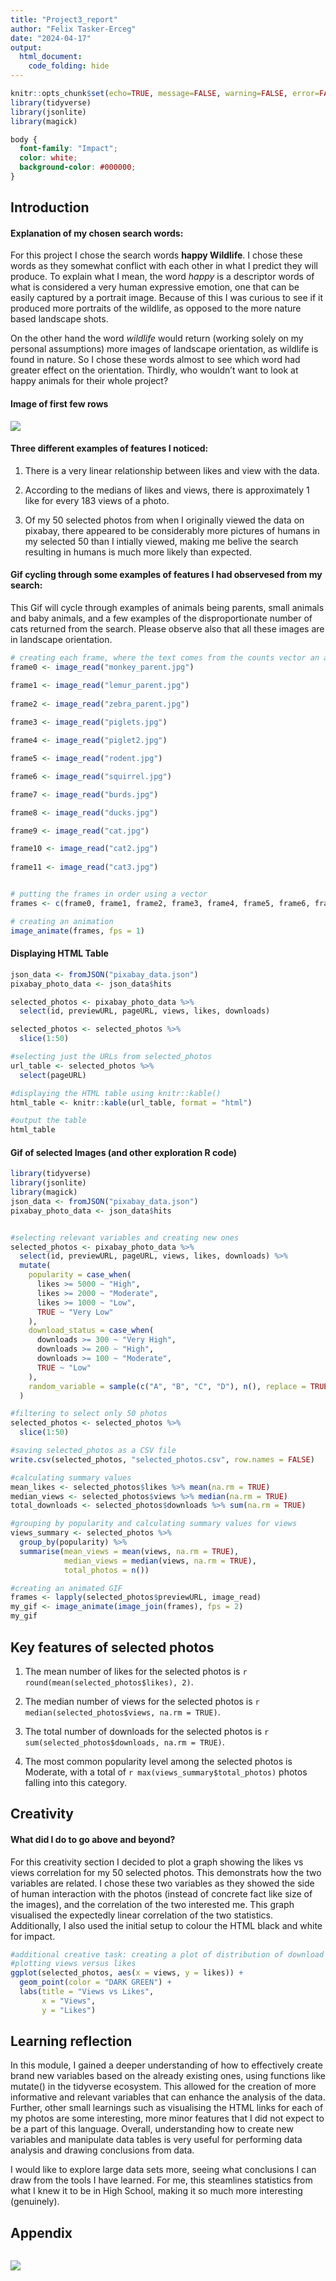---
title: "Project3_report"
author: "Felix Tasker-Erceg"
date: "2024-04-17"
output:
  html_document:
    code_folding: hide
---

```{r setup, include=FALSE}
knitr::opts_chunk$set(echo=TRUE, message=FALSE, warning=FALSE, error=FALSE)
library(tidyverse)
library(jsonlite)
library(magick)
```

```{css}
body {
  font-family: "Impact";
  color: white;
  background-color: #000000;
}

```


## Introduction

#### Explanation of my chosen search words: 

For this project I chose the search words **happy Wildlife**. I chose these words as they somewhat conflict with each other in what I predict they will produce. To explain what I mean, the word *happy* is a descriptor words of what is considered a very human expressive emotion, one that can be easily captured by a portrait image. Because of this I was curious to see if it produced more portraits of the wildlife, as opposed to the more nature based landscape shots.

On the other hand the word *wildlife* would return (working solely on my personal assumptions) more images of landscape orientation, as wildlife is found in nature. So I chose these words almost to see which word had greater effect on the orientation. Thirdly, who wouldn't want to look at happy animals for their whole project?

#### Image of first few rows
![](top_photos.png)

#### Three different examples of features I noticed:

1. There is a very linear relationship between likes and view with the data.

2. According to the medians of likes and views, there is approximately 1 like for every 183 views of a photo.

3. Of my 50 selected photos from when I originally viewed the data on pixabay, there appeared to be considerably more pictures of humans in my selected 50 than I intially viewed, making me belive the search resulting in humans is much more likely than expected.

#### Gif cycling through some examples of features I had observesed from my search:
This Gif will cycle through examples of animals being parents, small animals and baby animals, and a few examples of the disproportionate number of cats returned from the search. Please observe also that all these images are in landscape orientation.
```{r gif_code_for_animals}
# creating each frame, where the text comes from the counts vector an appears both below and above on each image using pipes
frame0 <- image_read("monkey_parent.jpg")

frame1 <- image_read("lemur_parent.jpg")
  
frame2 <- image_read("zebra_parent.jpg")
  
frame3 <- image_read("piglets.jpg")

frame4 <- image_read("piglet2.jpg")

frame5 <- image_read("rodent.jpg")

frame6 <- image_read("squirrel.jpg")

frame7 <- image_read("burds.jpg")

frame8 <- image_read("ducks.jpg")

frame9 <- image_read("cat.jpg")

frame10 <- image_read("cat2.jpg")
  
frame11 <- image_read("cat3.jpg")


# putting the frames in order using a vector
frames <- c(frame0, frame1, frame2, frame3, frame4, frame5, frame6, frame7, frame8, frame9, frame10, frame11)

# creating an animation
image_animate(frames, fps = 1)


```

#### Displaying HTML Table
```{r displaying photo URLS}
json_data <- fromJSON("pixabay_data.json")
pixabay_photo_data <- json_data$hits

selected_photos <- pixabay_photo_data %>%
  select(id, previewURL, pageURL, views, likes, downloads)

selected_photos <- selected_photos %>%
  slice(1:50)

#selecting just the URLs from selected_photos
url_table <- selected_photos %>%
  select(pageURL)

#displaying the HTML table using knitr::kable()
html_table <- knitr::kable(url_table, format = "html")

#output the table
html_table

```

#### Gif of selected Images (and other exploration R code)
```{r explorated, echo=TRUE}
library(tidyverse)
library(jsonlite)
library(magick)
json_data <- fromJSON("pixabay_data.json")
pixabay_photo_data <- json_data$hits


#selecting relevant variables and creating new ones
selected_photos <- pixabay_photo_data %>%
  select(id, previewURL, pageURL, views, likes, downloads) %>%
  mutate(
    popularity = case_when(
      likes >= 5000 ~ "High",
      likes >= 2000 ~ "Moderate",
      likes >= 1000 ~ "Low",
      TRUE ~ "Very Low"
    ),
    download_status = case_when(
      downloads >= 300 ~ "Very High",
      downloads >= 200 ~ "High",
      downloads >= 100 ~ "Moderate",
      TRUE ~ "Low"
    ),
    random_variable = sample(c("A", "B", "C", "D"), n(), replace = TRUE)
  )

#filtering to select only 50 photos
selected_photos <- selected_photos %>%
  slice(1:50)

#saving selected_photos as a CSV file
write.csv(selected_photos, "selected_photos.csv", row.names = FALSE)

#calculating summary values
mean_likes <- selected_photos$likes %>% mean(na.rm = TRUE)
median_views <- selected_photos$views %>% median(na.rm = TRUE)
total_downloads <- selected_photos$downloads %>% sum(na.rm = TRUE)

#grouping by popularity and calculating summary values for views
views_summary <- selected_photos %>%
  group_by(popularity) %>%
  summarise(mean_views = mean(views, na.rm = TRUE),
            median_views = median(views, na.rm = TRUE),
            total_photos = n())

#creating an animated GIF
frames <- lapply(selected_photos$previewURL, image_read)
my_gif <- image_animate(image_join(frames), fps = 2)
my_gif


```

## Key features of selected photos

1. The mean number of likes for the selected photos is `r round(mean(selected_photos$likes), 2)`.

2. The median number of views for the selected photos is `r median(selected_photos$views, na.rm = TRUE)`.

3. The total number of downloads for the selected photos is `r sum(selected_photos$downloads, na.rm = TRUE)`.

4. The most common popularity level among the selected photos is Moderate, with a total of `r max(views_summary$total_photos)` photos falling into this category.

## Creativity

#### What did I do to go above and beyond?
For this creativity section I decided to plot a graph showing the likes vs views correlation for my 50 selected photos. This demonstrats how the two variables are related. I chose these two variables as they showed the side of human interaction with the photos (instead of concrete fact like size of the images), and the correlation of the two interested me. This graph visualised the expectedly linear correlation of the two statistics. Additionally, I also used the initial setup to colour the HTML black and white for impact.

```{r creativity}
#additional creative task: creating a plot of distribution of download status
#plotting views versus likes
ggplot(selected_photos, aes(x = views, y = likes)) +
  geom_point(color = "DARK GREEN") +
  labs(title = "Views vs Likes",
       x = "Views",
       y = "Likes")
```

## Learning reflection

In this module, I gained a deeper understanding of how to effectively create brand new variables based on the already existing ones, using functions like mutate() in the tidyverse ecosystem. This allowed for the creation of more informative and relevant variables that can enhance the analysis of the data. Further, other small learnings such as visualising the HTML links for each of my photos are some interesting, more minor features that I did not expect to be a part of this language. Overall, understanding how to create new variables and manipulate data tables is very useful for performing data analysis and drawing conclusions from data.
 
I would like to explore large data sets more, seeing what conclusions I can draw from the tools I have learned. For me, this steamlines statistics from what I knew it to be in High School, making it so much more interesting (genuinely).
 
## Appendix

```{r file='exploration.R', eval=FALSE, echo=TRUE}

```

![](end meme image.jpg)